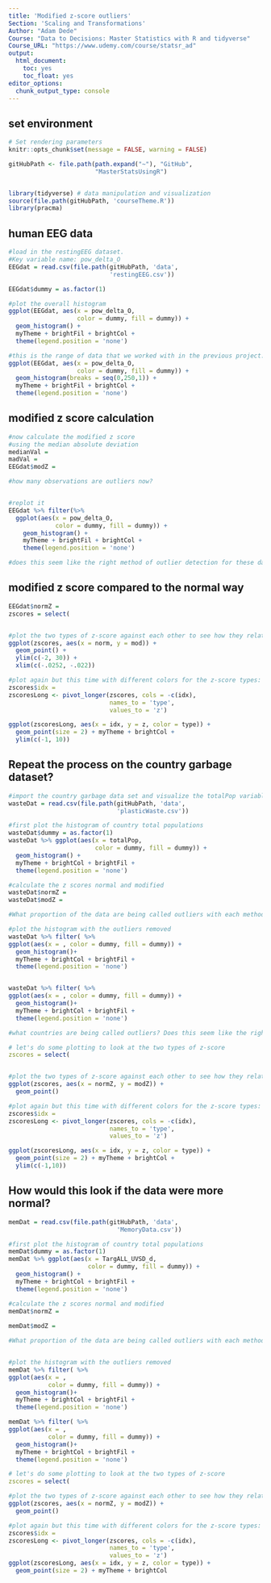 ```yaml
---
title: 'Modified z-score outliers'
Section: 'Scaling and Transformations'
Author: "Adam Dede"
Course: "Data to Decisions: Master Statistics with R and tidyverse"
Course_URL: "https://www.udemy.com/course/statsr_ad" 
output:
  html_document:
    toc: yes
    toc_float: yes
editor_options:
  chunk_output_type: console
---
```



## set environment

```r

# Set rendering parameters
knitr::opts_chunk$set(message = FALSE, warning = FALSE)

gitHubPath <- file.path(path.expand("~"), "GitHub", 
                        "MasterStatsUsingR")


library(tidyverse) # data manipulation and visualization
source(file.path(gitHubPath, 'courseTheme.R'))
library(pracma)

```
## human EEG data 

```r
#load in the restingEEG dataset. 
#Key variable name: pow_delta_O
EEGdat = read.csv(file.path(gitHubPath, 'data',
                            'restingEEG.csv'))

EEGdat$dummy = as.factor(1) 

#plot the overall histogram 
ggplot(EEGdat, aes(x = pow_delta_O, 
                   color = dummy, fill = dummy)) + 
  geom_histogram() + 
  myTheme + brightFil + brightCol + 
  theme(legend.position = 'none')

#this is the range of data that we worked with in the previous project: 
ggplot(EEGdat, aes(x = pow_delta_O, 
                   color = dummy, fill = dummy)) + 
  geom_histogram(breaks = seq(0,250,1)) + 
  myTheme + brightFil + brightCol + 
  theme(legend.position = 'none')


```

## modified z score calculation  

```r

#now calculate the modified z score 
#using the median absolute deviation
medianVal = 
madVal = 
EEGdat$modZ = 

#how many observations are outliers now? 


#replot it
EEGdat %>% filter(%>%
  ggplot(aes(x = pow_delta_O, 
             color = dummy, fill = dummy)) + 
    geom_histogram() + 
    myTheme + brightFil + brightCol + 
    theme(legend.position = 'none')

#does this seem like the right method of outlier detection for these data? 

```

## modified z score compared to the normal way 

```r

EEGdat$normZ = 
zscores = select(


#plot the two types of z-score against each other to see how they relate
ggplot(zscores, aes(x = norm, y = mod)) + 
  geom_point() + 
  ylim(c(-2, 30)) + 
  xlim(c(-.0252, -.022))

#plot again but this time with different colors for the z-score types: 
zscores$idx = 
zscoresLong <- pivot_longer(zscores, cols = -c(idx), 
                            names_to = 'type', 
                            values_to = 'z')

ggplot(zscoresLong, aes(x = idx, y = z, color = type)) + 
  geom_point(size = 2) + myTheme + brightCol + 
  ylim(c(-1, 10))


```

## Repeat the process on the country garbage dataset?

```r

#import the country garbage data set and visualize the totalPop variable: 
wasteDat = read.csv(file.path(gitHubPath, 'data', 
                              'plasticWaste.csv'))

#first plot the histogram of country total populations 
wasteDat$dummy = as.factor(1)
wasteDat %>% ggplot(aes(x = totalPop, 
                        color = dummy, fill = dummy)) + 
  geom_histogram() + 
  myTheme + brightCol + brightFil + 
  theme(legend.position = 'none')

#calculate the z scores normal and modified 
wasteDat$normZ = 
wasteDat$modZ = 

#What proportion of the data are being called outliers with each method?

#plot the histogram with the outliers removed 
wasteDat %>% filter( %>%
ggplot(aes(x = , color = dummy, fill = dummy)) +
  geom_histogram()+ 
  myTheme + brightCol + brightFil + 
  theme(legend.position = 'none')


wasteDat %>% filter( %>%
ggplot(aes(x = , color = dummy, fill = dummy)) +
  geom_histogram()+ 
  myTheme + brightCol + brightFil + 
  theme(legend.position = 'none')

#what countries are being called outliers? Does this seem like the right method?

# let's do some plotting to look at the two types of z-score
zscores = select(


#plot the two types of z-score against each other to see how they relate
ggplot(zscores, aes(x = normZ, y = modZ)) + 
  geom_point() 

#plot again but this time with different colors for the z-score types: 
zscores$idx = 
zscoresLong <- pivot_longer(zscores, cols = -c(idx), 
                            names_to = 'type', 
                            values_to = 'z')

ggplot(zscoresLong, aes(x = idx, y = z, color = type)) + 
  geom_point(size = 2) + myTheme + brightCol + 
  ylim(c(-1,10))

```

## How would this look if the data were more normal? 

```r

memDat = read.csv(file.path(gitHubPath, 'data',
                              'MemoryData.csv'))

#first plot the histogram of country total populations 
memDat$dummy = as.factor(1)
memDat %>% ggplot(aes(x = TargALL_UVSD_d, 
                      color = dummy, fill = dummy)) + 
  geom_histogram() + 
  myTheme + brightCol + brightFil + 
  theme(legend.position = 'none')

#calculate the z scores normal and modified 
memDat$normZ = 
  
memDat$modZ = 

#What proportion of the data are being called outliers with each method?


#plot the histogram with the outliers removed 
memDat %>% filter( %>% 
ggplot(aes(x = , 
           color = dummy, fill = dummy)) +
  geom_histogram()+ 
  myTheme + brightCol + brightFil + 
  theme(legend.position = 'none')

memDat %>% filter( %>% 
ggplot(aes(x = , 
           color = dummy, fill = dummy)) +
  geom_histogram()+ 
  myTheme + brightCol + brightFil + 
  theme(legend.position = 'none')

# let's do some plotting to look at the two types of z-score
zscores = select(

#plot the two types of z-score against each other to see how they relate
ggplot(zscores, aes(x = normZ, y = modZ)) + 
  geom_point()  

#plot again but this time with different colors for the z-score types: 
zscores$idx = 
zscoresLong <- pivot_longer(zscores, cols = -c(idx), 
                            names_to = 'type', 
                            values_to = 'z')
ggplot(zscoresLong, aes(x = idx, y = z, color = type)) + 
  geom_point(size = 2) + myTheme + brightCol


```
